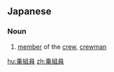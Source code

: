 ==Japanese==
{{ja-kanjitab|の|o1=り|く|o2=み|いん|yomi=ko}}

===Noun===
{{ja-noun|のり.くみ.いん}}

# [[member]] of the [[crew]], [[crewman]]

[[hu:乗組員]]
[[zh:乗組員]]